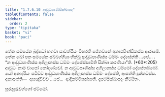 ```yaml
---
title: "1.7.6.10 ආවුධපාණිසික්ඛාපද"
tableOfContents: false
sidebar:
  order: 2
type: "tipitaka"
basket: "vi"
book: "paci"
---
```



<DynamicBreadcrumb />

<Division number="637" book="paci">

<Paragraph number="1996" book="paci">
තේන සමයේන බුද්ධෝ භගවා සාවත්ථියං විහරති ජේතවනේ අනාථපිණ්ඩිකස්ස ආරාමේ. තේන ඛෝ පන සමයේන ඡබ්බග්ගියා භික්ඛූ ආවුධපාණිස්ස ධම්මං දේසේන්ති …පේ… .
</Paragraph>

<Paragraph number="1997" book="paci">
<Emphasis>“න ආවුධපාණිස්ස අගිලානස්ස ධම්මං දේසේස්සාමීති සික්ඛා කරණීයා”</Emphasis>ති. (*60*:<Emphasis>205</Emphasis>)
</Paragraph>

<Paragraph number="1998" book="paci">
<Emphasis>ආවුධං</Emphasis> නාම චාපෝ කෝදණ්ඩෝ.
</Paragraph>

<Paragraph number="1999" book="paci">
න ආවුධපාණිස්ස අගිලානස්ස ධම්මෝ දේසේතබ්බෝ. යෝ අනාදරියං පටිච්ච ආවුධපාණිස්ස අගිලානස්ස ධම්මං දේසේති, ආපත්ති දුක්කටස්ස.
</Paragraph>

<Paragraph number="2000" book="paci">
අනාපත්ති—  අසඤ්චිච්ච …පේ…  ආදිකම්මිකස්සාති.

</Paragraph>
</Division>

<Paragraph number="2001" type="center" book="paci">
දසමසික්ඛාපදං නිට්ඨිතං.

  
සුරුසුරුවග්ගෝ ඡට්ඨෝ.
</Paragraph>